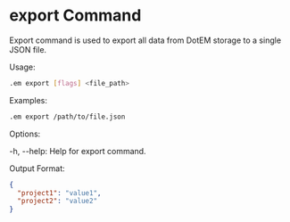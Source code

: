 # export Command

Export command is used to export all data from DotEM storage to a single JSON file.

Usage:

```bash copy
.em export [flags] <file_path>
```
Examples:
```bash copy
.em export /path/to/file.json
```
Options:

-h, --help: Help for export command.

Output Format:
```json
{
  "project1": "value1",
  "project2": "value2"
}
```